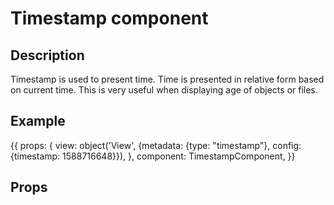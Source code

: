 

<h1>Timestamp component</h1>
<h2>Description</h2>

<p>
    Timestamp is used to present time.
    Time is presented in relative form based on current time.
    This is very useful when displaying age of objects or files.
</p>
<h2>Example</h2>

<Meta title="Components/Timestamp" component={TimestampComponent} />

<Source name="Timestamp component" />

<Preview withToolbar>
  <Story name="Timestamp" height="75px" parameters={{ docs: docs }}>
  {{
    props: {
      view: object('View', {metadata: {type: "timestamp"}, config: {timestamp: 1588716648}}),
    },
    component: TimestampComponent,
  }}
  </Story>
</Preview>

<h2>Props</h2>
<Props of={TimestampComponent} />

